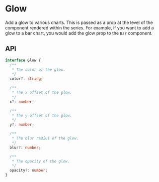# Glow

Add a glow to various charts. This is passed as a prop at the level of the component rendered within the series.
For example, if you want to add a glow to a bar chart, you would add the glow prop to the `Bar` component.

## API

```ts
interface Glow {
  /**
   * The color of the glow.
   */
  color?: string;

  /**
   * The x offset of the glow.
   */
  x?: number;

  /**
   * The y offset of the glow.
   */
  y?: number;

  /**
   * The blur radius of the glow.
   */
  blur?: number;

  /**
   * The opacity of the glow.
   */
  opacity?: number;
}
```